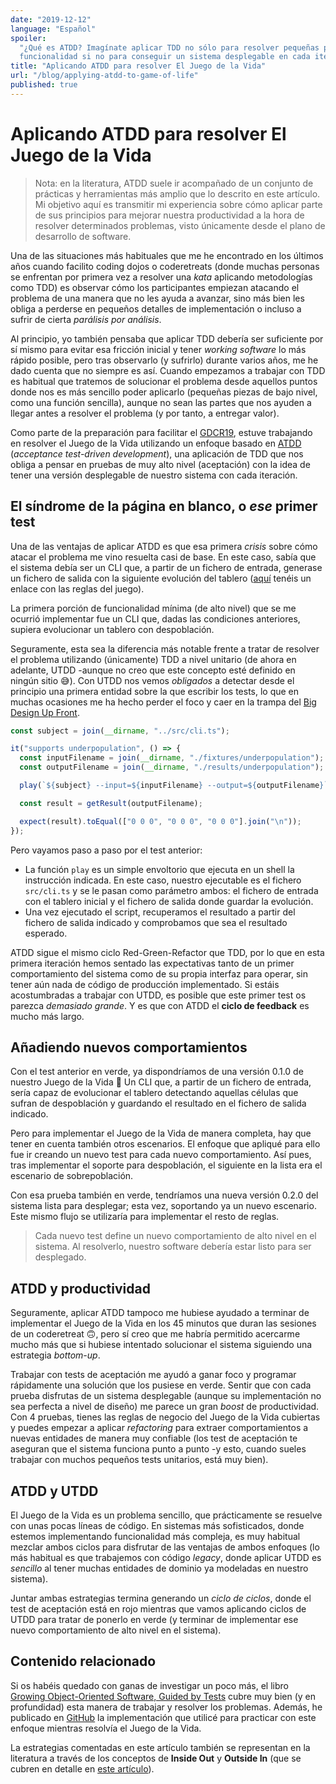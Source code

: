 ```yaml
---
date: "2019-12-12"
language: "Español"
spoiler:
  "¿Qué es ATDD? Imagínate aplicar TDD no sólo para resolver pequeñas piezas de
  funcionalidad si no para conseguir un sistema desplegable en cada iteración."
title: "Aplicando ATDD para resolver El Juego de la Vida"
url: "/blog/applying-atdd-to-game-of-life"
published: true
---
```


# Aplicando ATDD para resolver El Juego de la Vida

> Nota: en la literatura, ATDD suele ir acompañado de un conjunto de prácticas y
> herramientas más amplio que lo descrito en este artículo. Mi objetivo aquí es
> transmitir mi experiencia sobre cómo aplicar parte de sus principios para
> mejorar nuestra productividad a la hora de resolver determinados problemas,
> visto únicamente desde el plano de desarrollo de software.

Una de las situaciones más habituales que me he encontrado en los últimos años
cuando facilito coding dojos o coderetreats (donde muchas personas se enfrentan
por primera vez a resolver una _kata_ aplicando metodologías como TDD) es
observar cómo los participantes empiezan atacando el problema de una manera que
no les ayuda a avanzar, sino más bien les obliga a perderse en pequeños detalles
de implementación o incluso a sufrir de cierta _parálisis por análisis_.

Al principio, yo también pensaba que aplicar TDD debería ser suficiente por sí
mismo para evitar esa fricción inicial y tener _working software_ lo más rápido
posible, pero tras observarlo (y sufrirlo) durante varios años, me he dado
cuenta que no siempre es así. Cuando empezamos a trabajar con TDD es habitual
que tratemos de solucionar el problema desde aquellos puntos donde nos es más
sencillo poder aplicarlo (pequeñas piezas de bajo nivel, como una función
sencilla), aunque no sean las partes que nos ayuden a llegar antes a resolver el
problema (y por tanto, a entregar valor).

Como parte de la preparación para facilitar el
[GDCR19](https://www.coderetreat.org/), estuve trabajando en resolver el Juego
de la Vida utilizando un enfoque basado en
[ATDD](https://en.wikipedia.org/wiki/Acceptance_test%E2%80%93driven_development)
(_acceptance test-driven development_), una aplicación de TDD que nos obliga a
pensar en pruebas de muy alto nivel (aceptación) con la idea de tener una
versión desplegable de nuestro sistema con cada iteración.

## El síndrome de la página en blanco, o _ese_ primer test

Una de las ventajas de aplicar ATDD es que esa primera _crisis_ sobre cómo
atacar el problema me vino resuelta casi de base. En este caso, sabía que el
sistema debía ser un CLI que, a partir de un fichero de entrada, generase un
fichero de salida con la siguiente evolución del tablero
([aquí](http://codingdojo.org/kata/GameOfLife/#problem-description) tenéis un
enlace con las reglas del juego).

La primera porción de funcionalidad mínima (de alto nivel) que se me ocurrió
implementar fue un CLI que, dadas las condiciones anteriores, supiera
evolucionar un tablero con despoblación.

Seguramente, esta sea la diferencia más notable frente a tratar de resolver el
problema utilizando (únicamente) TDD a nivel unitario (de ahora en adelante,
UTDD -aunque no creo que este concepto esté definido en ningún sitio 😅). Con
UTDD nos vemos _obligados_ a detectar desde el principio una primera entidad
sobre la que escribir los tests, lo que en muchas ocasiones me ha hecho perder
el foco y caer en la trampa del
[Big Design Up Front](https://wiki.c2.com/?BigDesignUpFront).

```ts
const subject = join(__dirname, "../src/cli.ts");

it("supports underpopulation", () => {
  const inputFilename = join(__dirname, "./fixtures/underpopulation");
  const outputFilename = join(__dirname, "./results/underpopulation");

  play(`${subject} --input=${inputFilename} --output=${outputFilename}`);

  const result = getResult(outputFilename);

  expect(result).toEqual(["0 0 0", "0 0 0", "0 0 0"].join("\n"));
});
```

Pero vayamos paso a paso por el test anterior:

- La función `play` es un simple envoltorio que ejecuta en un shell la
  instrucción indicada. En este caso, nuestro ejecutable es el fichero
  `src/cli.ts` y se le pasan como parámetro ambos: el fichero de entrada con el
  tablero inicial y el fichero de salida donde guardar la evolución.
- Una vez ejecutado el script, recuperamos el resultado a partir del fichero de
  salida indicado y comprobamos que sea el resultado esperado.

ATDD sigue el mismo ciclo Red-Green-Refactor que TDD, por lo que en esta primera
iteración hemos sentado las expectativas tanto de un primer comportamiento del
sistema como de su propia interfaz para operar, sin tener aún nada de código de
producción implementado. Si estáis acostumbradas a trabajar con UTDD, es posible
que este primer test os parezca _demasiado grande_. Y es que con ATDD el **ciclo
de feedback** es mucho más largo.

## Añadiendo nuevos comportamientos

Con el test anterior en verde, ya dispondríamos de una versión 0.1.0 de nuestro
Juego de la Vida 🙂 Un CLI que, a partir de un fichero de entrada, sería capaz
de evolucionar el tablero detectando aquellas células que sufran de despoblación
y guardando el resultado en el fichero de salida indicado.

Pero para implementar el Juego de la Vida de manera completa, hay que tener en
cuenta también otros escenarios. El enfoque que apliqué para ello fue ir creando
un nuevo test para cada nuevo comportamiento. Así pues, tras implementar el
soporte para despoblación, el siguiente en la lista era el escenario de
sobrepoblación.

Con esa prueba también en verde, tendríamos una nueva versión 0.2.0 del sistema
lista para desplegar; esta vez, soportando ya un nuevo escenario. Este mismo
flujo se utilizaría para implementar el resto de reglas.

> Cada nuevo test define un nuevo comportamiento de alto nivel en el sistema. Al
> resolverlo, nuestro software debería estar listo para ser desplegado.

## ATDD y productividad

Seguramente, aplicar ATDD tampoco me hubiese ayudado a terminar de implementar
el Juego de la Vida en los 45 minutos que duran las sesiones de un coderetreat
🙃, pero sí creo que me habría permitido acercarme mucho más que si hubiese
intentado solucionar el sistema siguiendo una estrategia _bottom-up_.

Trabajar con tests de aceptación me ayudó a ganar foco y programar rápidamente
una solución que los pusiese en verde. Sentir que con cada prueba disfrutas de
un sistema desplegable (aunque su implementación no sea perfecta a nivel de
diseño) me parece un gran _boost_ de productividad. Con 4 pruebas, tienes las
reglas de negocio del Juego de la Vida cubiertas y puedes empezar a aplicar
_refactoring_ para extraer comportamientos a nuevas entidades de manera muy
confiable (los test de aceptación te aseguran que el sistema funciona punto a
punto -y esto, cuando sueles trabajar con muchos pequeños tests unitarios, está
muy bien).

## ATDD y UTDD

El Juego de la Vida es un problema sencillo, que prácticamente se resuelve con
unas pocas líneas de código. En sistemas más sofisticados, donde estemos
implementando funcionalidad más compleja, es muy habitual mezclar ambos ciclos
para disfrutar de las ventajas de ambos enfoques (lo más habitual es que
trabajemos con código _legacy_, donde aplicar UTDD es _sencillo_ al tener muchas
entidades de dominio ya modeladas en nuestro sistema).

Juntar ambas estrategias termina generando un _ciclo de ciclos_, donde el test
de aceptación está en rojo mientras que vamos aplicando ciclos de UTDD para
tratar de ponerlo en verde (y terminar de implementar ese nuevo comportamiento
de alto nivel en el sistema).

## Contenido relacionado

Si os habéis quedado con ganas de investigar un poco más, el libro
[Growing Object-Oriented Software, Guided by Tests](https://www.amazon.es/Growing-Object-Oriented-Software-Addison-Wesley-Signature-ebook/dp/B002TIOYVW)
cubre muy bien (y en profundidad) esta manera de trabajar y resolver los
problemas. Además, he publicado en
[GitHub](https://github.com/sergioalvz/practice/tree/master/game-of-life-atdd)
la implementación que utilicé para practicar con este enfoque mientras resolvía
el Juego de la Vida.

La estrategias comentadas en este artículo también se representan en la
literatura a través de los conceptos de **Inside Out** y **Outside In** (que se
cubren en detalle en
[este artículo](https://8thlight.com/blog/georgina-mcfadyen/2016/06/27/inside-out-tdd-vs-outside-in.html)).
